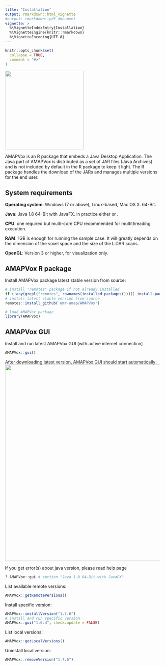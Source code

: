 ```yaml
---
title: "Installation"
output: rmarkdown::html_vignette
#output: rmarkdown::pdf_document
vignette: >
  %\VignetteIndexEntry{Installation}
  %\VignetteEngine{knitr::rmarkdown}
  %\VignetteEncoding{UTF-8}
---
```


```r
knitr::opts_chunk$set(
  collapse = TRUE,
  comment = "#>"
)
```

<!-- AMAPVox logo -->
![](rsc/amapvox-logo.png){width=256px}

AMAPVox is an R package that embeds a Java Desktop Application. The Java part
of AMAPVox is distributed as a set of JAR files (Java Archives) and is not 
included by default in the R package to keep it light. The R package handles
the download of the JARs and manages multiple versions for the end user.

## System requirements

**Operating system**: Windows (7 or above), Linux-based, Mac OS X. 64-Bit.

**Java**: Java 1.8 64-Bit with JavaFX. In practice either \href{https://java.com/download/}{Java 1.8 64-Bit Oracle} or \href{https://aws.amazon.com/fr/corretto/}{Java 1.8 64-Bit Corretto}.

**CPU**: one required but multi-core CPU recommended for multithreading execution.

**RAM**: 1GB is enough for running the sample case. It will greatly depends on
the dimension of the voxel space and the size of the LiDAR scans.

**OpenGL**: Version 3 or higher, for visualization only.

## AMAPVox R package

Install AMAPVox package latest stable version from source:

```r
# install "remotes" package if not already installed
if (!any(grepl("remotes", rownames(installed.packages())))) install.packages("remotes")
# install latest stable version from source
remotes::install_github('umr-amap/AMAPVox')
```

```r
# load AMAPVox package
library(AMAPVox)
```

## AMAPVox GUI

Install and run latest AMAPVox GUI (with active internet connection)

```r
AMAPVox::gui()
```

After downloading latest version, AMAPVox GUI should start automatically:
<center>![](rsc/amapvox-1st-screen.png){width=640px}</center>
If you get error(s) about java version, please read help page

```r
? AMAPVox::gui # section "Java 1.8 64-Bit with JavaFX"
```

List available remote versions:

```r
AMAPVox::getRemoteVersions()
```

Install specific version:

```r
AMAPVox::installVersion("1.7.6")
# install and run specific version
AMAPVox::gui("1.6.4", check.update = FALSE)
```

List local versions:

```r
AMAPVox::getLocalVersions()
```

Uninstall local version:

```r
AMAPVox::removeVersion("1.7.6")
```
